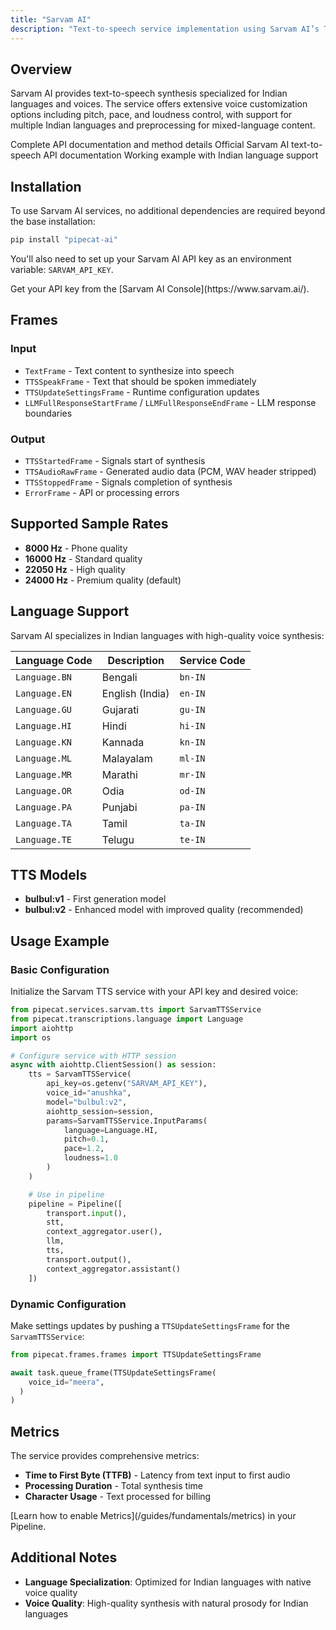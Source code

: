 ```yaml
---
title: "Sarvam AI"
description: "Text-to-speech service implementation using Sarvam AI’s TTS API"
---
```


## Overview

Sarvam AI provides text-to-speech synthesis specialized for Indian languages and voices. The service offers extensive voice customization options including pitch, pace, and loudness control, with support for multiple Indian languages and preprocessing for mixed-language content.

<CardGroup cols={3}>
  <Card
    title="API Reference"
    icon="code"
    href="https://reference-server.pipecat.ai/en/latest/api/pipecat.services.sarvam.tts.html"
  >
    Complete API documentation and method details
  </Card>
  <Card
    title="Sarvam AI Docs"
    icon="book"
    href="https://docs.sarvam.ai/api-reference-docs/text-to-speech/convert"
  >
    Official Sarvam AI text-to-speech API documentation
  </Card>
  <Card
    title="Example Code"
    icon="play"
    href="https://github.com/pipecat-ai/pipecat/blob/main/examples/foundational/07z-interruptible-sarvam.py"
  >
    Working example with Indian language support
  </Card>
</CardGroup>

## Installation

To use Sarvam AI services, no additional dependencies are required beyond the base installation:

```bash
pip install "pipecat-ai"
```

You'll also need to set up your Sarvam AI API key as an environment variable: `SARVAM_API_KEY`.

<Tip>
  Get your API key from the [Sarvam AI Console](https://www.sarvam.ai/).
</Tip>

## Frames

### Input

- `TextFrame` - Text content to synthesize into speech
- `TTSSpeakFrame` - Text that should be spoken immediately
- `TTSUpdateSettingsFrame` - Runtime configuration updates
- `LLMFullResponseStartFrame` / `LLMFullResponseEndFrame` - LLM response boundaries

### Output

- `TTSStartedFrame` - Signals start of synthesis
- `TTSAudioRawFrame` - Generated audio data (PCM, WAV header stripped)
- `TTSStoppedFrame` - Signals completion of synthesis
- `ErrorFrame` - API or processing errors

## Supported Sample Rates

- **8000 Hz** - Phone quality
- **16000 Hz** - Standard quality
- **22050 Hz** - High quality
- **24000 Hz** - Premium quality (default)

## Language Support

Sarvam AI specializes in Indian languages with high-quality voice synthesis:

| Language Code | Description     | Service Code |
| ------------- | --------------- | ------------ |
| `Language.BN` | Bengali         | `bn-IN`      |
| `Language.EN` | English (India) | `en-IN`      |
| `Language.GU` | Gujarati        | `gu-IN`      |
| `Language.HI` | Hindi           | `hi-IN`      |
| `Language.KN` | Kannada         | `kn-IN`      |
| `Language.ML` | Malayalam       | `ml-IN`      |
| `Language.MR` | Marathi         | `mr-IN`      |
| `Language.OR` | Odia            | `od-IN`      |
| `Language.PA` | Punjabi         | `pa-IN`      |
| `Language.TA` | Tamil           | `ta-IN`      |
| `Language.TE` | Telugu          | `te-IN`      |

## TTS Models

- **bulbul:v1** - First generation model
- **bulbul:v2** - Enhanced model with improved quality (recommended)

## Usage Example

### Basic Configuration

Initialize the Sarvam TTS service with your API key and desired voice:

```python
from pipecat.services.sarvam.tts import SarvamTTSService
from pipecat.transcriptions.language import Language
import aiohttp
import os

# Configure service with HTTP session
async with aiohttp.ClientSession() as session:
    tts = SarvamTTSService(
        api_key=os.getenv("SARVAM_API_KEY"),
        voice_id="anushka",
        model="bulbul:v2",
        aiohttp_session=session,
        params=SarvamTTSService.InputParams(
            language=Language.HI,
            pitch=0.1,
            pace=1.2,
            loudness=1.0
        )
    )

    # Use in pipeline
    pipeline = Pipeline([
        transport.input(),
        stt,
        context_aggregator.user(),
        llm,
        tts,
        transport.output(),
        context_aggregator.assistant()
    ])
```

### Dynamic Configuration

Make settings updates by pushing a `TTSUpdateSettingsFrame` for the `SarvamTTSService`:

```python
from pipecat.frames.frames import TTSUpdateSettingsFrame

await task.queue_frame(TTSUpdateSettingsFrame(
    voice_id="meera",
  )
)

```

## Metrics

The service provides comprehensive metrics:

- **Time to First Byte (TTFB)** - Latency from text input to first audio
- **Processing Duration** - Total synthesis time
- **Character Usage** - Text processed for billing

<Info>
  [Learn how to enable Metrics](/guides/fundamentals/metrics) in your Pipeline.
</Info>

## Additional Notes

- **Language Specialization**: Optimized for Indian languages with native voice quality
- **Voice Quality**: High-quality synthesis with natural prosody for Indian languages
